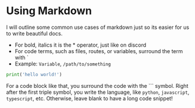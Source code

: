 # Using Markdown

I will outline some common use cases of markdown just so its easier
for us to write beautiful docs.

- For bold, italics it is the \* operator, just like on discord
- For code terms, such as files, routes, or variables, surround the term with \`
 - Example: `Variable`, `/path/to/something`
 
 
```python
print('hello world!')
```

For a code block like that, you surround the code with the \``` symbol.
Right after the first triple symbol, you write the language, like `python`, `javascript`, `typescript`, etc.
Otherwise, leave blank to have a long code snippet!